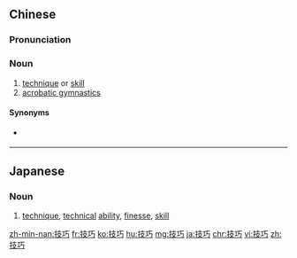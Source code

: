==Chinese==
{{zh-forms|t2=伎巧}}

===Pronunciation===
{{zh-pron
|m=jìqiǎo
|c=gei6 haau2
|h=pfs=kî-kháu
|mn=ki-khiáu
|ma=Zh-jìqiao.ogg
|cat=n
}}

===Noun===
{{zh-noun}}

# [[technique]] or [[skill]] {{gloss|in arts, sports, etc.}}
# [[acrobatic gymnastics]]

====Synonyms====
* {{sense|acrobatic gymnastics}} {{zh-l|技巧運動}}

----

==Japanese==
{{ja-kanjitab|ぎ|こう|yomi=on}}

===Noun===
{{ja-noun|ぎこう}}

# [[technique]], [[technical]] [[ability]], [[finesse]], [[skill]]

[[zh-min-nan:技巧]]
[[fr:技巧]]
[[ko:技巧]]
[[hu:技巧]]
[[mg:技巧]]
[[ja:技巧]]
[[chr:技巧]]
[[vi:技巧]]
[[zh:技巧]]